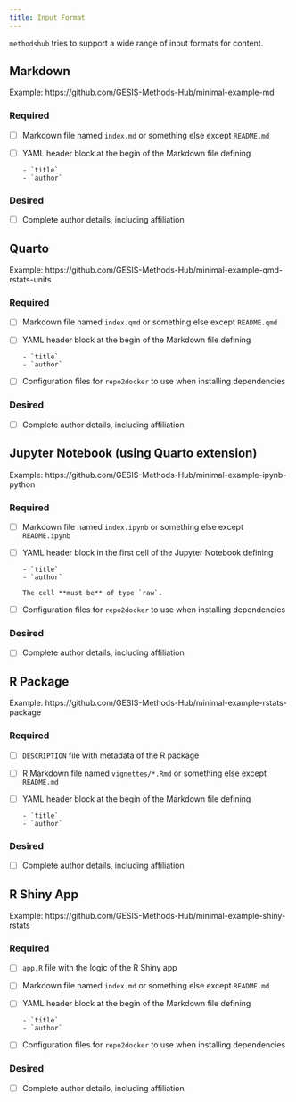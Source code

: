 ```yaml
---
title: Input Format
---
```


`methodshub` tries to support a wide range of input formats for content.

## Markdown

Example: https://github.com/GESIS-Methods-Hub/minimal-example-md

### Required

- [ ] Markdown file named `index.md` or something else except `README.md`
- [ ] YAML header block at the begin of the Markdown file defining

      - `title`
      - `author`

### Desired

- [ ] Complete author details, including affiliation

## Quarto

Example: https://github.com/GESIS-Methods-Hub/minimal-example-qmd-rstats-units

### Required

- [ ] Markdown file named `index.qmd` or something else except `README.qmd`
- [ ] YAML header block at the begin of the Markdown file defining

      - `title`
      - `author`
- [ ] Configuration files for `repo2docker` to use when installing dependencies

### Desired

- [ ] Complete author details, including affiliation

## Jupyter Notebook (using Quarto extension)

Example: https://github.com/GESIS-Methods-Hub/minimal-example-ipynb-python

### Required

- [ ] Markdown file named `index.ipynb` or something else except `README.ipynb`
- [ ] YAML header block in the first cell of the Jupyter Notebook defining

      - `title`
      - `author`

      The cell **must be** of type `raw`.
- [ ] Configuration files for `repo2docker` to use when installing dependencies

### Desired

- [ ] Complete author details, including affiliation

## R Package

Example: https://github.com/GESIS-Methods-Hub/minimal-example-rstats-package

### Required

- [ ] `DESCRIPTION` file with metadata of the R package
- [ ] R Markdown file named `vignettes/*.Rmd` or something else except `README.md`
- [ ] YAML header block at the begin of the Markdown file defining

      - `title`
      - `author`

### Desired

- [ ] Complete author details, including affiliation

## R Shiny App

Example: https://github.com/GESIS-Methods-Hub/minimal-example-shiny-rstats

### Required

- [ ] `app.R` file with the logic of the R Shiny app
- [ ] Markdown file named `index.md` or something else except `README.md`
- [ ] YAML header block at the begin of the Markdown file defining

      - `title`
      - `author`
- [ ] Configuration files for `repo2docker` to use when installing dependencies

### Desired

- [ ] Complete author details, including affiliation
